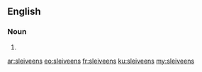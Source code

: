 ==English==

===Noun===
{{head|en|noun plural form}}

# {{plural of|sleiveen|lang=en}}

[[ar:sleiveens]]
[[eo:sleiveens]]
[[fr:sleiveens]]
[[ku:sleiveens]]
[[my:sleiveens]]